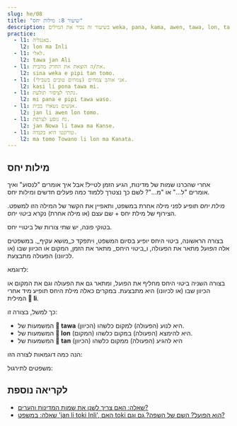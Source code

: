```yaml
---
slug: he/08
title: "שיעור 8: מילות יחס"
description: בשיעור זה נכיר את המילים weka, pana, kama, awen, tawa, lon, tan!
practice:
  - l1: באנגליה.
    l2: lon ma Inli
  - l1: לאלי.
    l2: tawa jan Ali
  - l1: את/ה הוצאת את החרק מהבית.
    l2: sina weka e pipi tan tomo.
  - l1: אני אוהב צמחים (צמחים טובים בשבילי).
    l2: kasi li pona tawa mi.
  - l1: נתתי לציפור תולעת.
    l2: mi pana e pipi tawa waso.
  - l1: אנשים נשארו בבית.
    l2: jan li awen lon tomo.
  - l1: נח נוסע לצרפת.
    l2: jan Nowa li tawa ma Kanse.
  - l1: טורונטו היא בקנדה.
    l2: ma tomo Towano li lon ma Kanata.
---
```




## מילות יחס

אחרי שהכרנו שמות של מדינות, הגיע הזמן לטייל! אבל איך אומרים "לנסוע" ואיך אומרים "ל..." או "מ..."?  לשם כך נצטרך ללמוד כמה פעלים חדשים ומילות יחס.

<List>
  <Word sl="weka" m="להסיר, להתרחק" />
  <Word sl="pana" m="לתת, לשים, להניח" />
  <Word sl="kama" m="להגיע, לבוא" />
  <Word sl="awen" m="להשאר, לשמור (על משהו)" />
  <Word sl="tawa" m="ל..., לכיוון, לקראת" />
  <Word sl="lon" m="ב...,על" />
  <Word sl="tan" m="מ..., בגלל" />
</List>

 _מילת יחס_ תופיע לפני מילה אחרת במשפט, ותאפיין את הקשר של המילה הזו למשפט. הצירוף של מילת יחס + שם עצם (או מילה אחרת) נקרא _ביטוי יחס_.
 
<List>
  <Word sl="tawa soweli" m="לכיוון החיה" />
  <Word sl="lon ma" m="בארץ, על הקרקע" />
  <Word sl="tan tomo" m="מהבית" />
</List>

בטוקי פונה, יש שתי צורות של ביטויי יחס. 

בצורה הראשונה, ביטוי היחס יופיע בסיום המשפט, ויתפקד כ_מושא עקיף_. במשפטים אלה _הפועל_ מתאר את הפעולה, ו_ביטוי היחס_ מתאר את הזמן, המקום או הכיוון שבו (או לכיוונו) הפעולה מתבצעת. 

לדוגמא:

<List>
  <Sentence sl="mi pana e waso tawa kasi." m="אני מזיז את הציפור לכיוון העץ." />
  <Sentence sl="waso li awen lon kasi." m="הציפור נשארת על העץ." />
  <Sentence
    sl="sina weka e waso tan kasi."
    m="אתה מרחיק את הציפור מהעץ."
  />
</List>

בצורה השניה ביטוי היחס מחליף את הפועל, ומתאר גם את הפעולה וגם את המקום או הכיוון שבו (או לכיוונו) היא מתבצעת. במקרים כאלה מילת היחס תופיע מיד אחרי המילית **󱤧 li**.  

כך למשל, בצורה זו:
- המשמעות של **󱥩 tawa** היא לנוע (הפעולה) למקום כלשהו (הכיוון). 
- המשמעות של **󱤬 lon** היא להימצא (הפעולה) במקום כלשהו (המקום).
- המשמעות של **󱥧 tan** היא להגיע (הפעולה) ממקום כלשהו (הכיוון)

הנה כמה דוגמאות לצורה הזו:
<List>
  <Sentence sl="jan Ema li tawa ma Nijon." m="אמה נוסעת ליפן." />
  <Sentence sl="jan Nina li lon ma Lusi." m="נינה נמצאת ברוסיה." />
  <Sentence sl="jan Mili li tan ma Kanse." m="מילי היא מצרפת." />
</List>

משפטים לתירגול:

<List>
  <Sentence
    sl="mi tawa ma kasi."
    m="אני הולך/ת למקום של צמחים.<br />(כמו יער או שדה)"
  />
  <Sentence
    sl="sona li weka tan mi."
    m="הידע התרחק ממני.<br />(או במילה אחת: שכחתי.)"
  />
  <Sentence
    sl="soweli suwi li pona tawa mi."
    m="חיות חמודות טובות בשבילי.<br />(או במילים אחרות: אני אוהב/ת חיות  חמודות)"
  />
  <Sentence sl="jan Nowa li toki tawa jan Ema." m="נח מדבר לאמה." />
  <Sentence
    sl="jan li toki Tosi lon ma Tosi."
    m="בגרמניה אנשים דוברים גרמנית."
  />
</List>

<Practice exercises={frontmatter.practice} />

## לקריאה נוספת
* [שאלה: האם צריך לשנן את שמות המדינות והערים?](/he/languages-countries)
* [שאלה: במשפט 'jan li toki Inli', האם toki הוא הפועל? השם של השפה? גם וגם?](/he/named-verbs)

